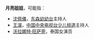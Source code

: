 '''月亮姐姐'''，可能指：

*[[沈佩儀|沈佩儀]]，[[东森幼幼台|东森幼幼台]]主持人
*[[王淏|王淏]]，[[中国中央电视台少儿频道|中国中央电视台少儿频道]]主持人
*[[沃拉娜特·旺萨莞|沃拉娜特·旺萨莞]]，泰国女演员

{{disambig|Cat=四字人名消歧义}}